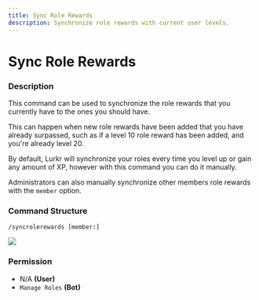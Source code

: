 ```yaml
---
title: Sync Role Rewards
description: Synchronize role rewards with current user levels.
---
```


# Sync Role Rewards
### Description

This command can be used to synchronize the role rewards that you currently have to the ones you should have.

This can happen when new role rewards have been added that you have already surpassed, such as if a level 10 role reward has been added, and you're already level 20. 

By default, Lurkr will synchronize your roles every time you level up or gain any amount of XP, however with this command you can do it manually.

Administrators can also manually synchronize other members role rewards with the `member` option.

### Command Structure

```
/syncrolerewards [member:]
```

![](https://i.imgur.com/qfxXgL4.png)

### **Permission**

* N/A **(User)**
* `Manage Roles` **(Bot)**
